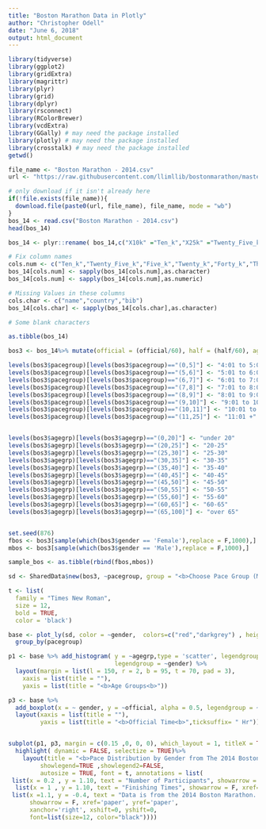 ```yaml
---
title: "Boston Marathon Data in Plotly"
author: "Christopher Odell"
date: "June 6, 2018"
output: html_document
---
```


```r
library(tidyverse)
library(ggplot2)
library(gridExtra)
library(magrittr)
library(plyr)
library(grid)
library(dplyr)
library(rsconnect)
library(RColorBrewer)
library(vcdExtra)
library(GGally) # may need the package installed
library(plotly) # may need the package installed
library(crosstalk) # may need the package installed
getwd()

```


```r
file_name <- "Boston Marathon - 2014.csv"
url <- "https://raw.githubusercontent.com/llimllib/bostonmarathon/master/results/2014/results.csv"

# only download if it isn't already here
if(!file.exists(file_name)){
  download.file(paste0(url, file_name), file_name, mode = "wb")
}
bos_14 <- read.csv("Boston Marathon - 2014.csv")
head(bos_14)

bos_14 <- plyr::rename( bos_14,c("X10k" ="Ten_k","X25k" ="Twenty_Five_k","X5k" ="Five_k","X20k" ="Twenty_k","X40k" ="Forty_k","X35k" ="Thirty_Five_k","X30k" = "Thirty_k"))

# Fix column names
cols.num <- c("Ten_k","Twenty_Five_k","Five_k","Twenty_k","Forty_k","Thirty_k","Thirty_Five_k","half")
bos_14[cols.num] <- sapply(bos_14[cols.num],as.character)
bos_14[cols.num] <- sapply(bos_14[cols.num],as.numeric)

# Missing Values in these columns
cols.char <- c("name","country","bib")
bos_14[cols.char] <- sapply(bos_14[cols.char],as.character)

# Some blank characters

as.tibble(bos_14)

bos3 <- bos_14%>% mutate(official = (official/60), half = (half/60), agegrp = cut(bos_14$age, c(0,20,25,30,35,40,45,50,55,60,65,100)), pacegroup = cut(bos_14$pace, c(0,5,6,7,8,9,10,11,25)), gender = ifelse(gender == "F", "Female", "Male")) %>% dplyr::filter(!grepl("W", bib))%>% arrange(gender)

levels(bos3$pacegroup)[levels(bos3$pacegroup)=="(0,5]"] <- "4:01 to 5:00"
levels(bos3$pacegroup)[levels(bos3$pacegroup)=="(5,6]"] <- "5:01 to 6:00"
levels(bos3$pacegroup)[levels(bos3$pacegroup)=="(6,7]"] <- "6:01 to 7:00"
levels(bos3$pacegroup)[levels(bos3$pacegroup)=="(7,8]"] <- "7:01 to 8:00"
levels(bos3$pacegroup)[levels(bos3$pacegroup)=="(8,9]"] <- "8:01 to 9:00"
levels(bos3$pacegroup)[levels(bos3$pacegroup)=="(9,10]"] <- "9:01 to 10:00"
levels(bos3$pacegroup)[levels(bos3$pacegroup)=="(10,11]"] <- "10:01 to 11:00"
levels(bos3$pacegroup)[levels(bos3$pacegroup)=="(11,25]"] <- "11:01 +"


levels(bos3$agegrp)[levels(bos3$agegrp)=="(0,20]"] <- "under 20"
levels(bos3$agegrp)[levels(bos3$agegrp)=="(20,25]"] <- "20-25"
levels(bos3$agegrp)[levels(bos3$agegrp)=="(25,30]"] <- "25-30"
levels(bos3$agegrp)[levels(bos3$agegrp)=="(30,35]"] <- "30-35"
levels(bos3$agegrp)[levels(bos3$agegrp)=="(35,40]"] <- "35-40"
levels(bos3$agegrp)[levels(bos3$agegrp)=="(40,45]"] <- "40-45"
levels(bos3$agegrp)[levels(bos3$agegrp)=="(45,50]"] <- "45-50"
levels(bos3$agegrp)[levels(bos3$agegrp)=="(50,55]"] <- "50-55"
levels(bos3$agegrp)[levels(bos3$agegrp)=="(55,60]"] <- "55-60"
levels(bos3$agegrp)[levels(bos3$agegrp)=="(60,65]"] <- "60-65"
levels(bos3$agegrp)[levels(bos3$agegrp)=="(65,100]"] <- "over 65"


set.seed(876)
fbos <- bos3[sample(which(bos3$gender == 'Female'),replace = F,1000),]
mbos <- bos3[sample(which(bos3$gender == 'Male'),replace = F,1000),]

sample_bos <- as.tibble(rbind(fbos,mbos))

```


```r

sd <- SharedData$new(bos3, ~pacegroup, group = "<b>Choose Pace Group (Minute / Mile)<b>")

t <- list(
  family = "Times New Roman",
  size = 12,
  bold = TRUE,
  color = 'black')

base <- plot_ly(sd, color = ~gender,  colors=c("red","darkgrey") , height = 400, hoverinfo = "none" ) %>%
  group_by(pacegroup)

p1 <- base %>% add_histogram( y = ~agegrp,type = 'scatter', legendgroup = "1st",
                              legendgroup = ~gender) %>%
  layout(margin = list(l = 150, r = 2, b = 95, t = 70, pad = 3),
    xaxis = list(title = ""),
    yaxis = list(title = "<b>Age Groups<b>"))

p3 <- base %>%
  add_boxplot(x = ~ gender, y = ~official, alpha = 0.5, legendgroup = ~gender, showlegend = FALSE, name = c("Female", "Male")) %>%
  layout(xaxis = list(title = ""),
         yaxis = list(title = "<b>Official Time<b>",ticksuffix= " Hr"))


subplot(p1, p3, margin = c(0.15 ,0, 0, 0), which_layout = 1, titleX = TRUE, titleY = TRUE)%>%
  highlight( dynamic = FALSE, selectize = TRUE)%>%
    layout(title = "<b>Pace Distribution by Gender from The 2014 Boston Marathon<b>",titlefont=list(size=22), 
         showlegend=TRUE ,showlegend2=FALSE,
         autosize = TRUE, font = t, annotations = list(
 list(x = 0.2 , y = 1.10, text = "Number of Participants", showarrow = F, xref='paper', yref='paper'),
  list(x = 1 , y = 1.10, text = "Finishing Times", showarrow = F, xref='paper', yref='paper'),
 list(x =1.1, y = -0.4, text = "Data is from the 2014 Boston Marathon. We can see a shift in age by gender, and the spread of overall\n performance by pace groups. Select a pace group, and see the impact each group has on male and female performance.",
      showarrow = F, xref='paper', yref='paper', 
      xanchor='right', xshift=0, yshift=0,
      font=list(size=12, color="black"))))



```



